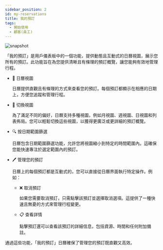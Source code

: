 ---
sidebar_position: 2
id: my-reservations
title: 我的預訂
tags:
  - 開始使用
  - 顧客(員工)
---



<BrowserWindow url={url}>

![snapshot](/assets/user/my-reservations.png)

</BrowserWindow>

「我的預訂」是用戶儀表板中的一個功能，提供動態且互動式的日曆視圖，展示您所有的預訂。此功能旨在為您提供清晰且有條理的預訂概覽，讓您能夠有效地管理行程。

- 📅 日曆視圖

  日曆提供直觀且有條理的方式來查看您的預訂。每個預訂都顯示在相應的日期上，方便您追蹤和管理行程。

- 🔄 切換視圖

  為了滿足不同的偏好，日曆支持多種視圖，例如月視圖、週視圖、日視圖和列表佈局。您可以輕鬆切換這些視圖，以獲得更廣泛或更詳細的預訂概覽。

- 🔍 按日期範圍篩選

  日曆包含日期範圍篩選功能，允許您將視圖縮小到特定的時間範圍內。這確保您能快速專注於選定範圍內的預訂。

- 🖊️ 管理您的預訂

  日曆上的每個預訂都是互動式的，您可以直接從日曆界面執行特定操作。例如：

  - ❌ 取消預訂

    如果您需要取消預訂，只需點擊該預訂並選擇取消選項。這提供了一種快速且無憂的方式來管理行程變更。

  - 📋 查看詳情

    點擊預訂還可以查看該預訂的詳細信息，包括資源、時間和任何附加備註。

通過這些功能，「我的預訂」日曆確保了管理您的預訂既直觀又高效。

